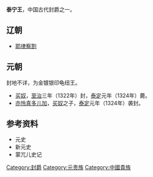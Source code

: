 '''泰宁王'''，中国古代封爵之一。
==辽朝==
*[[耶律察割|耶律察割]]

==元朝==
封地不详，为金镀银印龟纽王。
*[[买奴|买奴]]，[[至治_(元朝)|至治]]三年（1322年）封，[[泰定_(元朝)|泰定]]元年（1324年）薨。
*[[亦怜真多儿加|亦怜真多儿加]]，[[买奴|买奴]]之子，[[泰定_(元朝)|泰定]]元年（1324年）袭封。

==参考资料==
*元史
*新元史
*蒙兀儿史记

{{disambig|Cat=三字封號消歧義}}
{{元朝藩王}}

[[Category:封爵|Category:封爵]]
[[Category:元贵族|Category:元贵族]]
[[Category:中國貴族|Category:中國貴族]]